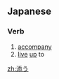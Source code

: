 ==Japanese==
{{ja-kanjitab|添}}

===Verb===
{{ja-verb|kk|type=1|hira=そう|rom=sou}}

#[[accompany]]
#[[live]] [[up]] to

{{ja-go-u|添|そ|so}}

[[zh:添う]]